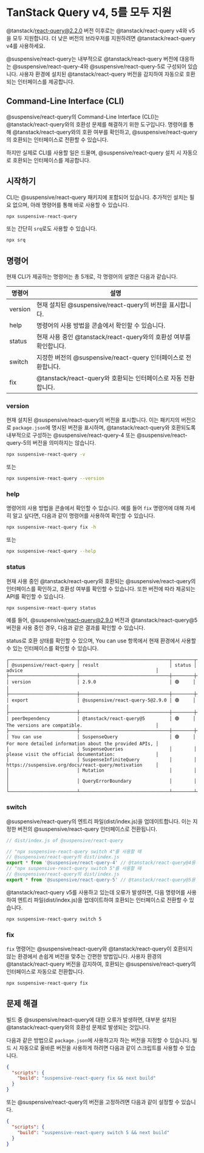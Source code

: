 
# TanStack Query v4, 5를 모두 지원

<Callout type='info'>

@tanstack/react-query@2.2.0 버전 이후로는 @tanstack/react-query v4와 v5을 모두 지원합니다. 더 낮은 버전의 브라우저를 지원하려면 @tanstack/react-query v4를 사용하세요.

</Callout>

@suspensive/react-query는 내부적으로 @tanstack/react-query 버전에 대응하는 @suspensive/react-query-4와 @suspensive/react-query-5로 구성되어 있습니다. 사용자 환경에 설치된 @tanstack/react-query 버전을 감지하여 자동으로 호환되는 인터페이스를 제공합니다.

## Command-Line Interface (CLI)

@suspensive/react-query의 Command-Line Interface (CLI)는 @tanstack/react-query와의 호환성 문제를 해결하기 위한 도구입니다. 명령어를 통해 @tanstack/react-query와의 호환 여부를 확인하고, @suspensive/react-query의 호환되는 인터페이스로 전환할 수 있습니다.

하지만 실제로 CLI를 사용할 일은 드물며, @suspensive/react-query 설치 시 자동으로 호환되는 인터페이스를 제공합니다.

## 시작하기

CLI는 @suspensive/react-query 패키지에 포함되어 있습니다. 추가적인 설치는 필요 없으며, 아래 명령어를 통해 바로 사용할 수 있습니다.

```bash
npx suspensive-react-query
```

또는 간단히 `srq`로도 사용할 수 있습니다.

```bash
npx srq
```

## 명령어

현재 CLI가 제공하는 명령어는 총 5개로, 각 명령어의 설명은 다음과 같습니다.

| 명령어  | 설명                                                               |
| ------- | ------------------------------------------------------------------ |
| version | 현재 설치된 @suspensive/react-query의 버전을 표시합니다.           |
| help    | 명령어의 사용 방법을 콘솔에서 확인할 수 있습니다.                  |
| status  | 현재 사용 중인 @tanstack/react-query와의 호환성 여부를 확인합니다. |
| switch  | 지정한 버전의 @suspensive/react-query 인터페이스로 전환합니다.     |
| fix     | @tanstack/react-query와 호환되는 인터페이스로 자동 전환합니다.     |

### version

현재 설치된 @suspensive/react-query의 버전을 표시합니다. 이는 패키지의 버전으로 `package.json`에 명시된 버전을 표시하며, @tanstack/react-query와 호환되도록 내부적으로 구성하는 @suspensive/react-query-4 또는 @suspensive/react-query-5의 버전을 의미하지는 않습니다.

```bash
npx suspensive-react-query -v
```

또는

```bash
npx suspensive-react-query --version
```

### help

명령어의 사용 방법을 콘솔에서 확인할 수 있습니다. 예를 들어 `fix` 명령어에 대해 자세히 알고 싶다면, 다음과 같이 명령어를 사용하여 확인할 수 있습니다.

```bash
npx suspensive-react-query fix -h
```

또는

```bash
npx suspensive-react-query --help
```

### status

현재 사용 중인 @tanstack/react-query와 호환되는 @suspensive/react-query의 인터페이스를 확인하고, 호환성 여부를 확인할 수 있습니다. 또한 버전에 따라 제공되는 API를 확인할 수 있습니다.

```bash
npx suspensive-react-query status
```

예를 들어, @suspensive/react-query@2.9.0 버전과 @tanstack/react-query@5 버전을 사용 중인 경우, 다음과 같은 결과를 확인할 수 있습니다.

status로 호환 상태를 확인할 수 있으며, You can use 항목에서 현재 환경에서 사용할 수 있는 인터페이스를 확인할 수 있습니다.

```
┌─────────────────────────┬─────────────────────────────────┬────────┬────────────────────────────────────────────────────────┐
│ @suspensive/react-query │ result                          │ status │ advice                                                 │
├─────────────────────────┼─────────────────────────────────┼────────┼────────────────────────────────────────────────────────┤
│ version                 │ 2.9.0                           │ 🟢     │                                                        │
├─────────────────────────┼─────────────────────────────────┼────────┼────────────────────────────────────────────────────────┤
│ export                  │ @suspensive/react-query-5@2.9.0 │ 🟢     │                                                        │
├─────────────────────────┼─────────────────────────────────┼────────┼────────────────────────────────────────────────────────┤
│ peerDependency          │ @tanstack/react-query@5         │ 🟢     │ The versions are compatible.                           │
├─────────────────────────┼─────────────────────────────────┼────────┼────────────────────────────────────────────────────────┤
│ You can use             │ SuspenseQuery                   │ 🟢     │ For more detailed information about the provided APIs, │
│                         │ SuspenseQueries                 │        │ please visit the official documentation:               │
│                         │ SuspenseInfiniteQuery           │        │ https://suspensive.org/docs/react-query/motivation     │
│                         │ Mutation                        │        │                                                        │
│                         │ QueryErrorBoundary              │        │                                                        │
└─────────────────────────┴─────────────────────────────────┴────────┴────────────────────────────────────────────────────────┘
```

### switch

@suspensive/react-query의 엔트리 파일(dist/index.js)을 업데이트합니다. 이는 지정한 버전의 @suspensive/react-query 인터페이스로 전환됩니다.

```typescript
// dist/index.js of @suspensive/react-query

// "npx suspensive-react-query switch 4"를 사용할 때
// @suspensive/react-query의 dist/index.js
export * from '@suspensive/react-query-4' // @tanstack/react-query@4용 Suspensive 인터페이스
// "npx suspensive-react-query switch 5"를 사용할 때
// @suspensive/react-query의 dist/index.js
export * from '@suspensive/react-query-5' // @tanstack/react-query@5용 Suspensive 인터페이스
```

@tanstack/react-query v5를 사용하고 있는데 오류가 발생하면, 다음 명령어를 사용하여 엔트리 파일(dist/index.js)을 업데이트하여 호환되는 인터페이스로 전환할 수 있습니다.

```bash
npx suspensive-react-query switch 5
```

### fix

`fix` 명령어는 @suspensive/react-query와 @tanstack/react-query이 호환되지 않는 환경에서 손쉽게 버전을 맞추는 간편한 방법입니다. 사용자 환경의 @tanstack/react-query 버전을 감지하여, 호환되는 @suspensive/react-query의 인터페이스로 자동으로 전환합니다.

```bash
npx suspensive-react-query fix
```

## 문제 해결

빌드 중 @suspensive/react-query에 대한 오류가 발생하면, 대부분 설치된 @tanstack/react-query와의 호환성 문제로 발생되는 것입니다.

다음과 같은 방법으로 `package.json`에 사용하고자 하는 버전을 지정할 수 있습니다. 빌드 시 자동으로 올바른 버전을 사용하게 하려면 다음과 같이 스크립트를 사용할 수 있습니다.

```json
{
  "scripts": {
    "build": "suspensive-react-query fix && next build"
  }
}
```

또는 @suspensive/react-query의 버전을 고정하려면 다음과 같이 설정할 수 있습니다.

```json
{
  "scripts": {
    "build": "suspensive-react-query switch 5 && next build"
  }
}
```
